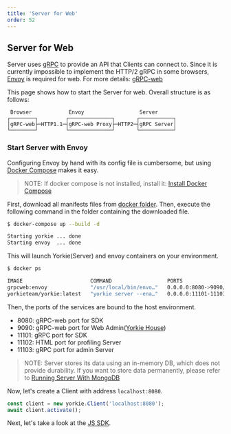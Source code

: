 ```yaml
---
title: 'Server for Web'
order: 52
---
```


## Server for Web

Server uses [gRPC](https://grpc.io/) to provide an API that Clients can connect to. Since it is currently impossible to implement the HTTP/2 gRPC in some browsers, [Envoy](https://www.envoyproxy.io/) is required for web. For more details: [gRPC-web](https://grpc.io/blog/state-of-grpc-web/)

This page shows how to start the Server for web. Overall structure is as follows:

```
 Browser            Envoy                  Server
┌────────┐         ┌──────────────┐       ┌───────────┐
│gRPC-web├─HTTP1.1─┤gRPC-web Proxy├─HTTP2─┤gRPC Server│
└────────┘         └──────────────┘       └───────────┘
```

### Start Server with Envoy

Configuring Envoy by hand with its config file is cumbersome, but using [Docker Compose](https://docs.docker.com/compose/) makes it easy.

> NOTE: If docker compose is not installed, install it: [Install Docker Compose](https://docs.docker.com/compose/install/)

First, download all manifests files from [docker folder](https://github.com/yorkie-team/yorkie-team.github.io/tree/main/docker). Then, execute the following command in the folder containing the downloaded file.

```bash
$ docker-compose up --build -d

Starting yorkie ... done
Starting envoy  ... done
```

This will launch Yorkie(Server) and envoy containers on your environment.

```bash
$ docker ps

IMAGE                      COMMAND                  PORTS                                  NAMES
grpcweb:envoy              "/usr/local/bin/envo…"   0.0.0.0:8080->9090/tcp                 envoy
yorkieteam/yorkie:latest   "yorkie server --ena…"   0.0.0.0:11101-11103->11101-11103/tcp   yorkie
```

Then, the ports of the services are bound to the host environment.

- 8080: gRPC-web port for SDK
- 9090: gRPC-web port for Web Admin([Yorkie House](https://github.com/yorkie-team/yorkie-house))
- 11101: gRPC port for SDK
- 11102: HTML port for profiling Server
- 11103: gRPC port for admin Server

> NOTE: Server stores its data using an in-memory DB, which does not provide durability. If you want to store data permanently, please refer to [Running Server With MongoDB](/docs/server#running-server-with-mongodb)

Now, let's create a Client with address `localhost:8080`.

```javascript
const client = new yorkie.Client('localhost:8080');
await client.activate();
```

Next, let's take a look at the [JS SDK](/docs/js-sdk).
